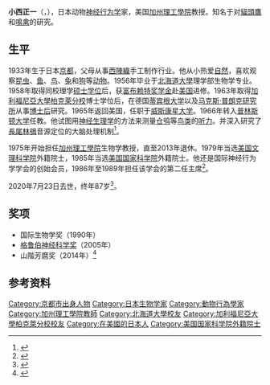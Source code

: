 {{人物信息框
| 姓名     = 小西正一
| image =  
| caption = 約攝於1970年加州
| 性别     = 男
| 别名     = 
| 出生日期 = 1933年2月17日
| 出生地点 = {{JPN}}[[京都市|京都市]]
| 逝世日期 = {{Dda|2020|7|23|1933|2|17}}
| 逝世地点 = {{USA}}[[加利福尼亚州|加利福尼亚州]]
| 职业     = [[生物学家|生物学家]]
| 国籍     = {{JPN}}
| 母校     = [[北海道大學|北海道大學]]
| 奖项     = 日本国际生物学奖<br/>[[格鲁伯神经科学奖|格鲁伯神经科学奖]]
}}
'''小西正一'''（{{jpn|j=小西正一|hg=こにし まさかず|rm=Konishi Masakazu|f=h}}，{{bd|1933年|2月17日|2020年|7月23日|catIdx=Konishi}}），日本动物[[神经行为学|神经行为学]]家，美国[[加州理工學院|加州理工學院]]教授。知名于对[[貓頭鷹|貓頭鷹]]和[[鳴禽|鳴禽]]的研究。

== 生平 ==
1933年生于日本[[京都市|京都]]，父母从事[[西陣織|西陣織]]手工制作行业。他从小热爱[[自然|自然]]，喜欢观察[[昆虫|昆虫]]、[[鱼|鱼]]、[[鸟|鸟]]、[[兔|兔]]和[[狗|狗]]等[[动物|动物]]。1956年毕业于[[北海道大學|北海道大學]]理学部生物学专业。1958年取得同校理学[[硕士学位|硕士学位]]后，获[[富布赖特项目|富布赖特奖学金]]赴[[美国|美国]]进修。1963年取得[[加利福尼亞大學柏克萊分校|加利福尼亞大學柏克萊分校]]博士学位后，在德国[[蒂宾根大学|蒂宾根大学]]以及[[马克斯·普朗克研究所|马克斯·普朗克研究所]]从事[[博士后|博士后]]研究。1965年返回美国，任职于[[威斯康星大学|威斯康星大学]]。1966年转入[[普林斯顿大学|普林斯顿大学]]任教。他试图用[[神经生理学|神经生理学]]的方法来测量[[仓鸮|仓鸮]]等[[鸟类|鸟类]]的[[听力|听力]]。并深入研究了[[長尾林鴞|長尾林鴞]]音源定位的大脑处理机制<ref>{{cite journal |author=小西正一 |script-title=ja:メンフクロウの両耳による聴覚情報処理 |journal=日経サイエンス |date=1993 |volume=23 |issue=6 |pages=90-99 |language=ja}}</ref>。

1975年开始担任[[加州理工學院|加州理工學院]]生物学教授，直至2013年退休。1979年当选[[美国文理科学院|美国文理科学院]]外籍院士，1985年当选[[美国国家科学院|美国国家科学院]]外籍院士。他还是国际神经行为学学会的创始会员，1986年至1989年担任该学会的第二任主席<ref name=":3">{{Cite book|last=Konishi|first=Masakazu|url=https://www.oxfordscholarship.com/view/10.1093/acprof:oso/9780195380101.001.0001/acprof-9780195380101-chapter-7|title=The History of Neuroscience in Autobiography|publisher=Society for Neuroscience|year=2009|isbn=9780195380101|editor-last=Squire|editor-first=Larry R.|location=|pages=|chapter=Masakazu Konishi|doi=10.1093/acprof:oso/9780195380101.003.0007|access-date=2020-07-25|archive-date=2020-07-25|archive-url=https://web.archive.org/web/20200725143142/https://www.oxfordscholarship.com/view/10.1093/acprof:oso/9780195380101.001.0001/acprof-9780195380101-chapter-7|dead-url=no}}</ref>。

2020年7月23日去世，终年87岁<ref name="Caltech">{{Cite web|date=|title=Mark Konishi, Renowned Neuroethologist, Dies at 87|url=https://www.caltech.edu/about/news/mark-konishi-renowned-neuroethologist-dies-87|archive-url=https://web.archive.org/web/20200725053121/https://www.caltech.edu/about/news/mark-konishi-renowned-neuroethologist-dies-87|archive-date=2020-07-25|access-date=2020-07-25 |website=[[加州理工學院|California Institute of Technology]]|language=en-US}}</ref>。

== 奖项 ==
* 国际生物学奖（1990年）
* [[格鲁伯神经科学奖|格鲁伯神经科学奖]]（2005年）
* 山階芳麿奖（2014年）<ref>{{cite web |script-title=ja:山階芳麿賞について |url=http://www.yamashina.or.jp/hp/gaiyo/yamashinsyo.html |publisher=山階芳麿賞 |language=ja |date=2019-12-04 |access-date=2020-07-25 |archive-date=2020-02-06 |archive-url=https://web.archive.org/web/20200206193656/http://www.yamashina.or.jp/hp/gaiyo/yamashinsyo.html |dead-url=no }}</ref>

== 参考资料 ==
{{reflist}}
{{Neuroethology}}
{{Authority control}}
{{portal bar|人物|生物学|日本|美国}}
{{DEFAULTSORT:Konishi, Masakazu}}
[[Category:京都市出身人物|Category:京都市出身人物]]
[[Category:日本生物学家|Category:日本生物学家]]
[[Category:動物行為學家|Category:動物行為學家]]
[[Category:加州理工學院教師|Category:加州理工學院教師]]
[[Category:北海道大學校友|Category:北海道大學校友]]
[[Category:加利福尼亞大學柏克萊分校校友|Category:加利福尼亞大學柏克萊分校校友]]
[[Category:在美國的日本人|Category:在美國的日本人]]
[[Category:美国国家科学院外籍院士|Category:美国国家科学院外籍院士]]